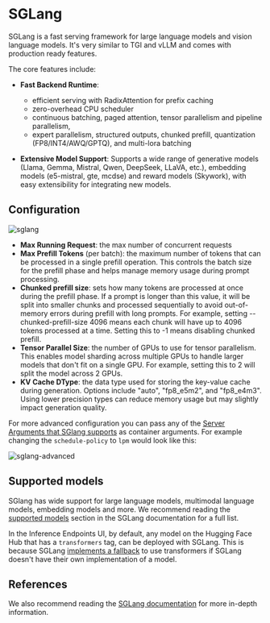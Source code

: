 # SGLang

SGLang is a fast serving framework for large language models and vision language models. It's very similar to TGI and vLLM and comes
with production ready features.

The core features include:
- **Fast Backend Runtime**:
    - efficient serving with RadixAttention for prefix caching
    - zero-overhead CPU scheduler
    - continuous batching, paged attention, tensor parallelism and pipeline parallelism,
    - expert parallelism, structured outputs, chunked prefill, quantization (FP8/INT4/AWQ/GPTQ), and multi-lora batching

- **Extensive Model Support**: Supports a wide range of generative models (Llama, Gemma, Mistral, Qwen, DeepSeek, LLaVA, etc.),
embedding models (e5-mistral, gte, mcdse) and reward models (Skywork), with easy extensibility for integrating new models.

## Configuration

![sglang](https://raw.githubusercontent.com/huggingface/hf-endpoints-documentation/update/large-rewrite/assets/sglang/sglang.png)

- **Max Running Request**: the max number of concurrent requests
- **Max Prefill Tokens** (per batch): the maximum number of tokens that can be processed in a single prefill operation. This controls the batch size for the prefill phase and helps manage memory usage during prompt processing.
- **Chunked prefill size**: sets how many tokens are processed at once during the prefill phase. If a prompt is longer than this value,
it will be split into smaller chunks and processed sequentially to avoid out-of-memory errors during prefill with long prompts.
For example, setting --chunked-prefill-size 4096 means each chunk will have up to 4096 tokens processed at a time. Setting this to -1
means disabling chunked prefill. 
- **Tensor Parallel Size**: the number of GPUs to use for tensor parallelism. This enables model sharding across multiple GPUs
to handle larger models that don't fit on a single GPU. For example, setting this to 2 will split the model across 2 GPUs.
- **KV Cache DType**: the data type used for storing the key-value cache during generation. Options include "auto", "fp8_e5m2",
and "fp8_e4m3". Using lower precision types can reduce memory usage but may slightly impact generation quality.

For more advanced configuration you can pass any of the [Server Arguments that SGlang supports](https://docs.sglang.ai/backend/server_arguments.html)
as container arguments. For example changing the `schedule-policy` to `lpm` would look like this:

![sglang-advanced](https://raw.githubusercontent.com/huggingface/hf-endpoints-documentation/update/large-rewrite/assets/sglang/sglang-advanced.png)

## Supported models

SGlang has wide support for large language models, multimodal language models, embedding models and more. We recommend reading the
[supported models](https://docs.sglang.ai/supported_models/generative_models.html) section in the SGLang documentation for a full list.

In the Inference Endpoints UI, by default, any model on the Hugging Face Hub that has a `transformers` tag, can be deployed with SGLang.
This is because SGLang [implements a fallback](https://docs.sglang.ai/supported_models/transformers_fallback.html#transformers-fallback-in-sglang) to use transformers
if SGLang doesn't have their own implementation of a model.

## References

We also recommend reading the [SGLang documentation](https://docs.sglang.ai/) for more in-depth information.